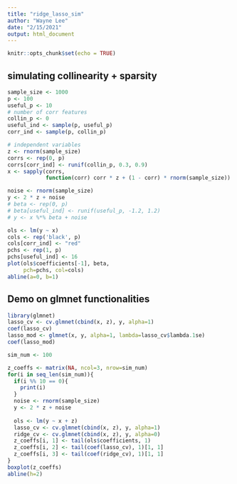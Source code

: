 ```yaml
---
title: "ridge_lasso_sim"
author: "Wayne Lee"
date: "2/15/2021"
output: html_document
---
```


```r
knitr::opts_chunk$set(echo = TRUE)
```

## simulating collinearity + sparsity
```r
sample_size <- 1000
p <- 100
useful_p <- 10
# number of corr features
collin_p <- 0
useful_ind <- sample(p, useful_p)
corr_ind <- sample(p, collin_p)

# independent variables
z <- rnorm(sample_size)
corrs <- rep(0, p)
corrs[corr_ind] <- runif(collin_p, 0.3, 0.9)
x <- sapply(corrs,
            function(corr) corr * z + (1 - corr) * rnorm(sample_size))

noise <- rnorm(sample_size)
y <- 2 * z + noise
# beta <- rep(0, p)
# beta[useful_ind] <- runif(useful_p, -1.2, 1.2)
# y <- x %*% beta + noise

ols <- lm(y ~ x)
cols <- rep('black', p)
cols[corr_ind] <- "red"
pchs <- rep(1, p)
pchs[useful_ind] <- 16
plot(ols$coefficients[-1], beta,
     pch=pchs, col=cols)
abline(a=0, b=1)
```

## Demo on glmnet functionalities

```r
library(glmnet)
lasso_cv <- cv.glmnet(cbind(x, z), y, alpha=1)
coef(lasso_cv)
lasso_mod <- glmnet(x, y, alpha=1, lambda=lasso_cv$lambda.1se)
coef(lasso_mod)
```

```r
sim_num <- 100

z_coeffs <- matrix(NA, ncol=3, nrow=sim_num)
for(i in seq_len(sim_num)){
  if(i %% 10 == 0){
    print(i)
  }
  noise <- rnorm(sample_size)
  y <- 2 * z + noise
  
  ols <- lm(y ~ x + z)
  lasso_cv <- cv.glmnet(cbind(x, z), y, alpha=1)
  ridge_cv <- cv.glmnet(cbind(x, z), y, alpha=0)
  z_coeffs[i, 1] <- tail(ols$coefficients, 1)
  z_coeffs[i, 2] <- tail(coef(lasso_cv), 1)[1, 1]
  z_coeffs[i, 3] <- tail(coef(ridge_cv), 1)[1, 1]
}
boxplot(z_coeffs)
abline(h=2)
```